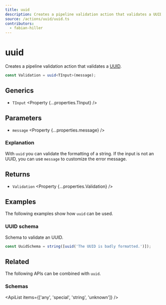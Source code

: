 ```yaml
---
title: uuid
description: Creates a pipeline validation action that validates a UUID.
source: /actions/uuid/uuid.ts
contributors:
  - fabian-hiller
---
```



# uuid

Creates a pipeline validation action that validates a [UUID](https://en.wikipedia.org/wiki/Universally_unique_identifier).

```ts
const Validation = uuid<TInput>(message);
```

## Generics

- `TInput` <Property {...properties.TInput} />

## Parameters

- `message` <Property {...properties.message} />

### Explanation

With `uuid` you can validate the formatting of a string. If the input is not an UUID, you can use `message` to customize the error message.

## Returns

- `Validation` <Property {...properties.Validation} />

## Examples

The following examples show how `uuid` can be used.

### UUID schema

Schema to validate an UUID.

```ts
const UuidSchema = string([uuid('The UUID is badly formatted.')]);
```

## Related

The following APIs can be combined with `uuid`.

### Schemas

<ApiList items={['any', 'special', 'string', 'unknown']} />
